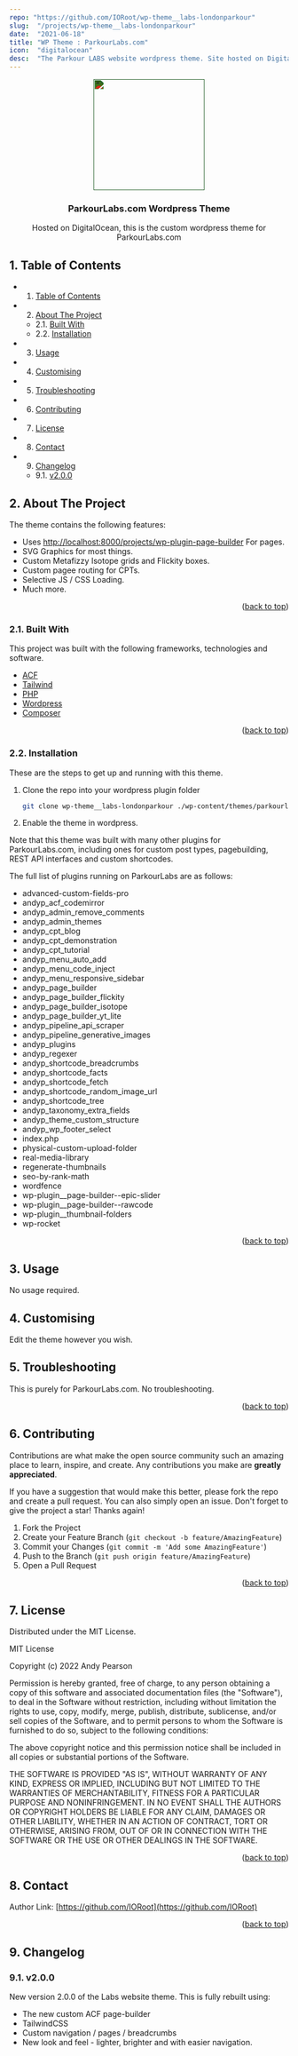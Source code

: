 ```yaml
---
repo: "https://github.com/IORoot/wp-theme__labs-londonparkour"
slug:  "/projects/wp-theme__labs-londonparkour"
date:  "2021-06-18"
title: "WP Theme : ParkourLabs.com"
icon:  "digitalocean"
desc:  "The Parkour LABS website wordpress theme. Site hosted on DigitalOcean."
---
```



<div id="top"></div>

<div align="center">

<div style="filter: invert(88%) sepia(13%) saturate(2256%) hue-rotate(74deg) brightness(96%) contrast(80%);">
<img src="https://cdn.jsdelivr.net/npm/@mdi/svg@6.7.96/svg/test-tube.svg" style="width:200px;"/>
</div>

<h3 align="center">ParkourLabs.com Wordpress Theme</h3>

<p align="center">
    Hosted on DigitalOcean, this is the custom wordpress theme for ParkourLabs.com
</p>    
</div>

##  1. <a name='TableofContents'></a>Table of Contents


* 1. [Table of Contents](#TableofContents)
* 2. [About The Project](#AboutTheProject)
	* 2.1. [Built With](#BuiltWith)
	* 2.2. [Installation](#Installation)
* 3. [Usage](#Usage)
* 4. [ Customising](#Customising)
* 5. [Troubleshooting](#Troubleshooting)
* 6. [Contributing](#Contributing)
* 7. [License](#License)
* 8. [Contact](#Contact)
* 9. [Changelog](#Changelog)
	* 9.1. [v2.0.0](#v2.0.0)


##  2. <a name='AboutTheProject'></a>About The Project

The theme contains the following features:

- Uses [http://localhost:8000/projects/wp-plugin-page-builder](http://localhost:8000/projects/wp-plugin-page-builder) For pages.
- SVG Graphics for most things.
- Custom Metafizzy Isotope grids and Flickity boxes.
- Custom pagee routing for CPTs.
- Selective JS / CSS Loading.
- Much more.

<p align="right">(<a href="#top">back to top</a>)</p>


###  2.1. <a name='BuiltWith'></a>Built With

This project was built with the following frameworks, technologies and software.

* [ACF](https://www.advancedcustomfields.com/)
* [Tailwind](https://www.tailwindcss.com/)
* [PHP](https://php.net/)
* [Wordpress](https://wordpress.org/)
* [Composer](https://getcomposer.org/)

<p align="right">(<a href="#top">back to top</a>)</p>


###  2.2. <a name='Installation'></a>Installation

These are the steps to get up and running with this theme.

1. Clone the repo into your wordpress plugin folder
    ```sh
    git clone wp-theme__labs-londonparkour ./wp-content/themes/parkourlabs
    ```
1. Enable the theme in wordpress.

Note that this theme was built with many other plugins for ParkourLabs.com, including ones for custom post types, pagebuilding, REST API interfaces and custom shortcodes.

The full list of plugins running on ParkourLabs are as follows:

- advanced-custom-fields-pro
- andyp_acf_codemirror
- andyp_admin_remove_comments
- andyp_admin_themes
- andyp_cpt_blog
- andyp_cpt_demonstration
- andyp_cpt_tutorial
- andyp_menu_auto_add
- andyp_menu_code_inject
- andyp_menu_responsive_sidebar
- andyp_page_builder
- andyp_page_builder_flickity
- andyp_page_builder_isotope
- andyp_page_builder_yt_lite
- andyp_pipeline_api_scraper
- andyp_pipeline_generative_images
- andyp_plugins
- andyp_regexer
- andyp_shortcode_breadcrumbs
- andyp_shortcode_facts
- andyp_shortcode_fetch
- andyp_shortcode_random_image_url
- andyp_shortcode_tree
- andyp_taxonomy_extra_fields
- andyp_theme_custom_structure
- andyp_wp_footer_select
- index.php
- physical-custom-upload-folder
- real-media-library
- regenerate-thumbnails
- seo-by-rank-math
- wordfence
- wp-plugin__page-builder--epic-slider
- wp-plugin__page-builder--rawcode
- wp-plugin__thumbnail-folders
- wp-rocket


<p align="right">(<a href="#top">back to top</a>)</p>



##  3. <a name='Usage'></a>Usage

No usage required.


##  4. <a name='Customising'></a> Customising

Edit the theme however you wish.

##  5. <a name='Troubleshooting'></a>Troubleshooting

This is purely for ParkourLabs.com. No troubleshooting.

<p align="right">(<a href="#top">back to top</a>)</p>


##  6. <a name='Contributing'></a>Contributing

Contributions are what make the open source community such an amazing place to learn, inspire, and create. Any contributions you make are **greatly appreciated**.

If you have a suggestion that would make this better, please fork the repo and create a pull request. You can also simply open an issue.
Don't forget to give the project a star! Thanks again!

1. Fork the Project
2. Create your Feature Branch (`git checkout -b feature/AmazingFeature`)
3. Commit your Changes (`git commit -m 'Add some AmazingFeature'`)
4. Push to the Branch (`git push origin feature/AmazingFeature`)
5. Open a Pull Request

<p align="right">(<a href="#top">back to top</a>)</p>



##  7. <a name='License'></a>License

Distributed under the MIT License.

MIT License

Copyright (c) 2022 Andy Pearson

Permission is hereby granted, free of charge, to any person obtaining a copy
of this software and associated documentation files (the "Software"), to deal
in the Software without restriction, including without limitation the rights
to use, copy, modify, merge, publish, distribute, sublicense, and/or sell
copies of the Software, and to permit persons to whom the Software is
furnished to do so, subject to the following conditions:

The above copyright notice and this permission notice shall be included in all
copies or substantial portions of the Software.

THE SOFTWARE IS PROVIDED "AS IS", WITHOUT WARRANTY OF ANY KIND, EXPRESS OR
IMPLIED, INCLUDING BUT NOT LIMITED TO THE WARRANTIES OF MERCHANTABILITY,
FITNESS FOR A PARTICULAR PURPOSE AND NONINFRINGEMENT. IN NO EVENT SHALL THE
AUTHORS OR COPYRIGHT HOLDERS BE LIABLE FOR ANY CLAIM, DAMAGES OR OTHER
LIABILITY, WHETHER IN AN ACTION OF CONTRACT, TORT OR OTHERWISE, ARISING FROM,
OUT OF OR IN CONNECTION WITH THE SOFTWARE OR THE USE OR OTHER DEALINGS IN THE
SOFTWARE.

<p align="right">(<a href="#top">back to top</a>)</p>



##  8. <a name='Contact'></a>Contact

Author Link: [https://github.com/IORoot](https://github.com/IORoot)

<p align="right">(<a href="#top">back to top</a>)</p>

##  9. <a name='Changelog'></a>Changelog

###  9.1. <a name='v2.0.0'></a>v2.0.0

New version 2.0.0 of the Labs website theme. This is fully rebuilt using:

- The new custom ACF page-builder
- TailwindCSS
- Custom navigation / pages / breadcrumbs
- New look and feel - lighter, brighter and with easier navigation.

